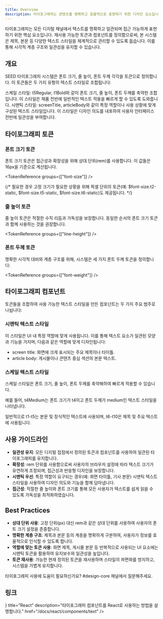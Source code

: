 ```yaml
---
title: Overview
description: 타이포그래피는 콘텐츠를 명확하고 효율적으로 표현하기 위한 디자인 요소입니다.
---
```


<ComponentExample name="text-preview" previewOnly />

타이포그래피는 모든 디지털 채널에서 텍스트를 명확하고 일관되며 접근 가능하게 표현하기 위한 핵심 요소입니다. 재사용 가능한 토큰과 컴포넌트를 정의함으로써, 본 시스템은 제목, 본문 등 다양한 텍스트 스타일을 체계적으로 관리할 수 있도록 돕습니다. 이를 통해 시각적 계층 구조와 일관성을 유지할 수 있습니다.

## 개요

SEED 타이포그래피 시스템은 폰트 크기, 줄 높이, 폰트 두께 각각을 토큰으로 정의합니다. 이 토큰들은 두 가지 유형의 텍스트 스타일로 조합됩니다:

스케일 스타일: t5Regular, t1Bold와 같이 폰트 크기, 줄 높이, 폰트 두께를 축약한 조합입니다. 이 스타일은 제품 전반에 일반적인 텍스트 적용을 빠르게 할 수 있도록 도와줍니다.
시맨틱 스타일: screenTitle, articleBody와 같이 특정 역할이나 사용 상황에 맞게 구성된 텍스트 스타일입니다. 이 스타일은 디자인 의도를 내포하여 사용자 인터페이스 전반에 일관성을 부여합니다.

## 타이포그래피 토큰

### 폰트 크기 토큰

폰트 크기 토큰은 접근성과 확장성을 위해 상대 단위(rem)를 사용합니다. 이 값들은 16px을 기준으로 계산됩니다.

<TokenReference groups={["font-size"]} />

{/* 필요한 경우 고정 크기가 필요한 상황을 위해 픽셀 단위의 토큰(예: $font-size.t2-static, $font-size.t5-static, $font-size.t6-static)도 제공됩니다. */}

### 줄 높이 토큰

줄 높이 토큰은 적절한 수직 리듬과 가독성을 보장합니다. 동일한 순서의 폰트 크기 토큰과 함께 사용하는 것을 권장합니다.

<TokenReference groups={["line-height"]} />

### 폰트 두께 토큰

명확한 시각적 대비와 계층 구조를 위해, 시스템은 세 가지 폰트 두께 토큰을 정의합니다:

<TokenReference groups={["font-weight"]} />

## 타이포그래피 컴포넌트

토큰들을 조합하여 사용 가능한 텍스트 스타일을 만든 컴포넌트는 두 가지 주요 범주로 나뉩니다:

### 시맨틱 텍스트 스타일

이 스타일은 UI 내 특정 역할에 맞게 사용됩니다. 이를 통해 텍스트 요소가 일관된 모양과 기능을 가지며, 다음과 같은 역할에 맞게 디자인됩니다:

- screen title: 화면에 크게 표시되는 주요 제목이나 타이틀.
- article body: 게시물이나 콘텐츠 중심 섹션의 본문 텍스트.

### 스케일 텍스트 스타일

스케일 스타일은 폰트 크기, 줄 높이, 폰트 두께를 축약해하여 빠르게 적용할 수 있습니다.

예를 들어, t4Medium는 폰트 크기가 t4이고 폰트 두께가 medium인 텍스트 스타일을 나타냅니다.

일반적으로 t1-t5는 본문 및 장식적인 텍스트에 사용되며, t6-t10은 제목 및 주요 텍스트에 사용됩니다.

<ComponentSpecBlock id="typography" />

## 사용 가이드라인

- **일관성 유지**: 모든 디지털 접점에서 정의된 토큰과 컴포넌트를 사용하여 일관된 타이포그래피를 유지합니다.
- **확장성**: rem 단위를 사용함으로써 사용자의 브라우저 설정에 따라 텍스트 크기가 유연하게 조정되며, 접근성과 반응형 디자인을 보장합니다.
- **시맨틱 우선**: 특정 역할이 요구되는 경우(예: 화면 타이틀, 기사 본문) 시맨틱 텍스트 스타일을 사용하여 디자인 의도와 기능을 함께 담아냅니다.
- **접근성**: 적절한 줄 높이와 폰트 크기를 통해 모든 사용자가 텍스트를 쉽게 읽을 수 있도록 가독성을 최적화하였습니다.

## Best Practices

- **상대 단위 사용**: 고정 단위(px) 대신 rem과 같은 상대 단위를 사용하여 사용자의 폰트 크기 설정을 존중합니다.
- **명확한 계층 구조**: 제목과 본문 등의 계층을 명확하게 구분하여, 사용자가 정보를 효율적으로 인식할 수 있도록 합니다.
- **역할에 맞는 토큰 사용**: 화면 제목, 게시물 본문 등 반복적으로 사용되는 UI 요소에는 시맨틱 토큰을 활용하여 유지보수와 일관성을 높입니다.
- **토큰 재사용**: 가능한 현재 정의된 토큰을 재사용하며 스타일의 파편화를 방지하고, 시스템을 가볍게 유지합니다.

타이포그래피 사용에 도움이 필요하신가요? #design-core 채널에서 질문해주세요.

## 링크

<Cards>
  <Card
    icon={<AtomIcon />}
    title="React"
    description="타이포그래피 컴포넌트를 React로 사용하는 방법을 설명합니다."
    href="/docs/react/components/text"
  />
</Cards>
